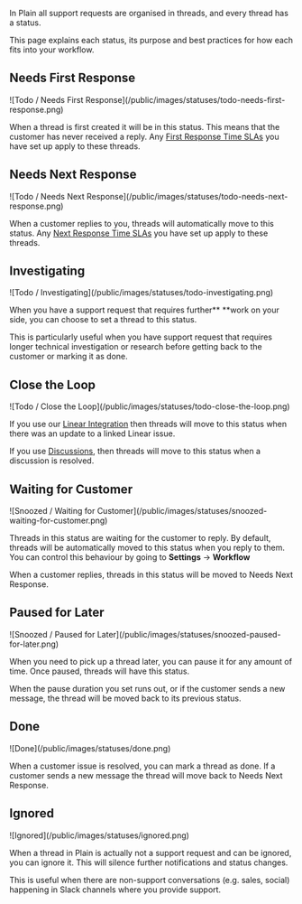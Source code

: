In Plain all support requests are organised in threads, and every thread has a status.

This page explains each status, its purpose and best practices for how each fits into your workflow.

## Needs First Response

<Frame>![Todo / Needs First Response](/public/images/statuses/todo-needs-first-response.png)</Frame>

When a thread is first created it will be in this status. This means that the customer has never received a reply. Any [First Response Time SLAs](/tiers#slas) you have set up apply to these threads.

## Needs Next Response

<Frame>![Todo / Needs Next Response](/public/images/statuses/todo-needs-next-response.png)</Frame>

When a customer replies to you, threads will automatically move to this status. Any [Next Response Time SLAs](/tiers#slas) you have set up apply to these threads.

## Investigating

<Frame>![Todo / Investigating](/public/images/statuses/todo-investigating.png)</Frame>

When you have a support request that requires further** **work on your side, you can choose to set a thread to this status.

This is particularly useful when you have support request that requires longer technical investigation or research before getting back to the customer or marking it as done.

## Close the Loop

<Frame>![Todo / Close the Loop](/public/images/statuses/todo-close-the-loop.png)</Frame>

If you use our [Linear Integration](/integrations/linear) then threads will move to this status when there was an update to a linked Linear issue.

If you use [Discussions](/discussions), then threads will move to this status when a discussion is resolved.

## Waiting for Customer

<Frame>
  ![Snoozed / Waiting for Customer](/public/images/statuses/snoozed-waiting-for-customer.png)
</Frame>

Threads in this status are waiting for the customer to reply. By default, threads will be automatically moved to this status when you reply to them. You can control this behaviour by going to **Settings** → **Workflow**

When a customer replies, threads in this status will be moved to Needs Next Response.

## Paused for Later

<Frame>![Snoozed / Paused for Later](/public/images/statuses/snoozed-paused-for-later.png)</Frame>

When you need to pick up a thread later, you can pause it for any amount of time. Once paused, threads will have this status.

When the pause duration you set runs out, or if the customer sends a new message, the thread will be moved back to its previous status.

## Done

<Frame>![Done](/public/images/statuses/done.png)</Frame>

When a customer issue is resolved, you can mark a thread as done. If a customer sends a new message the thread will move back to Needs Next Response.

## Ignored

<Frame>![Ignored](/public/images/statuses/ignored.png)</Frame>

When a thread in Plain is actually not a support request and can be ignored, you can ignore it. This will silence further notifications and status changes.

This is useful when there are non-support conversations (e.g. sales, social) happening in Slack channels where you provide support.
